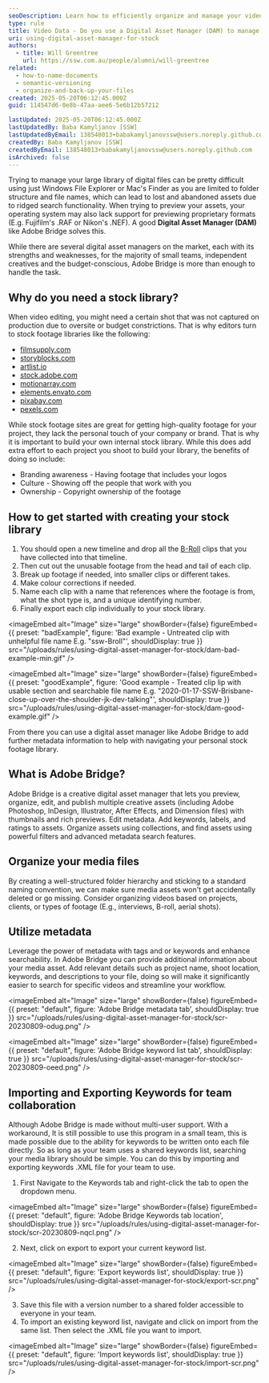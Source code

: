 ```yaml
---
seoDescription: Learn how to efficiently organize and manage your video assets using a Digital Asset Manager like Adobe Bridge for better searchability and streamlined workflows.
type: rule
title: Video Data - Do you use a Digital Asset Manager (DAM) to manage a stock library?
uri: using-digital-asset-manager-for-stock
authors:
  - title: Will Greentree
    url: https://ssw.com.au/people/alumni/will-greentree
related:
  - how-to-name-documents
  - semantic-versioning
  - organize-and-back-up-your-files
created: 2025-05-20T06:12:45.000Z
guid: 114547d6-0e8b-47aa-aee6-5e6b12b57212

lastUpdated: 2025-05-20T06:12:45.000Z
lastUpdatedBy: Baba Kamyljanov [SSW]
lastUpdatedByEmail: 138548013+babakamyljanovssw@users.noreply.github.com
createdBy: Baba Kamyljanov [SSW]
createdByEmail: 138548013+babakamyljanovssw@users.noreply.github.com
isArchived: false
---
```


Trying to manage your large library of digital files can be pretty difficult using just Windows File Explorer or Mac's Finder as you are limited to folder structure and file names, which can lead to lost and abandoned assets due to ridged search functionality. When trying to preview your assets, your operating system may also lack support for previewing proprietary formats (E.g. Fujifilm's .RAF or Nikon's .NEF). A good **Digital Asset Manager (DAM)** like Adobe Bridge solves this.

While there are several digital asset managers on the market, each with its strengths and weaknesses, for the majority of small teams, independent creatives and the budget-conscious, Adobe Bridge is more than enough to handle the task.

## Why do you need a stock library?

When video editing, you might need a certain shot that was not captured on production due to oversite or budget constrictions. That is why editors turn to stock footage libraries like the following:

* [filmsupply.com](https://www.filmsupply.com)
* [storyblocks.com](https://www.storyblocks.com)
* [artlist.io](https://artlist.io)
* [stock.adobe.com](https://stock.adobe.com)
* [motionarray.com](https://motionarray.com)
* [elements.envato.com](https://elements.envato.com)
* [pixabay.com](https://pixabay.com)
* [pexels.com](https://www.pexels.com)

While stock footage sites are great for getting high-quality footage for your project, they lack the personal touch of your company or brand. That is why it is important to build your own internal stock library. While this does add extra effort to each project you shoot to build your library, the benefits of doing so include:

* Branding awareness - Having footage that includes your logos
* Culture - Showing off the people that work with you
* Ownership - Copyright ownership of the footage

## How to get started with creating your stock library

1. You should open a new timeline and drop all the [B-Roll](/video-editing-terms/#4-b-roll-footage) clips that you have collected into that timeline.
2. Then cut out the unusable footage from the head and tail of each clip.
3. Break up footage if needed, into smaller clips or different takes.
4. Make colour corrections if needed.
5. Name each clip with a name that references where the footage is from, what the shot type is, and a unique identifying number.
6. Finally export each clip individually to your stock library.

<imageEmbed
  alt="Image"
  size="large"
  showBorder={false}
  figureEmbed={{
    preset: "badExample",
    figure: 'Bad example - Untreated clip with unhelpful file name E.g. "ssw-Broll"',
    shouldDisplay: true
  }}
  src="/uploads/rules/using-digital-asset-manager-for-stock/dam-bad-example-min.gif"
/>

<imageEmbed
  alt="Image"
  size="large"
  showBorder={false}
  figureEmbed={{
    preset: "goodExample",
    figure: 'Good example - Treated clip lip with usable section and searchable file name E.g. "2020-01-17-SSW-Brisbane-close-up-over-the-shoulder-jk-dev-talking"',
    shouldDisplay: true
  }}
  src="/uploads/rules/using-digital-asset-manager-for-stock/dam-good-example.gif"
/>

From there you can use a digital asset manager like Adobe Bridge to add further metadata information to help with navigating your personal stock footage library.

## What is Adobe Bridge?

Adobe Bridge is a creative digital asset manager that lets you preview, organize, edit, and publish multiple creative assets (including Adobe Photoshop, InDesign, Illustrator, After Effects, and Dimension files) with thumbnails and rich previews. Edit metadata. Add keywords, labels, and ratings to assets. Organize assets using collections, and find assets using powerful filters and advanced metadata search features.

## Organize your media files

By creating a well-structured folder hierarchy and sticking to a standard naming convention, we can make sure media assets won't get accidentally deleted or go missing.
Consider organizing videos based on projects, clients, or types of footage (E.g., interviews, B-roll, aerial shots).

## Utilize metadata

Leverage the power of metadata with tags and or keywords and enhance searchability. In Adobe Bridge you can provide additional information about your media asset. Add relevant details such as project name, shoot location, keywords, and descriptions to your file, doing so will make it significantly easier to search for specific videos and streamline your workflow.


<imageEmbed
  alt="Image"
  size="large"
  showBorder={false}
  figureEmbed={{
    preset: "default",
    figure: 'Adobe Bridge metadata tab',
    shouldDisplay: true
  }}
  src="/uploads/rules/using-digital-asset-manager-for-stock/scr-20230809-odug.png"
/>


<imageEmbed
  alt="Image"
  size="large"
  showBorder={false}
  figureEmbed={{
    preset: "default",
    figure: 'Adobe Bridge keyword list tab',
    shouldDisplay: true
  }}
  src="/uploads/rules/using-digital-asset-manager-for-stock/scr-20230809-oeed.png"
/>

## Importing and Exporting Keywords for team collaboration

Although Adobe Bridge is made without multi-user support. With a workaround, It is still possible to use this program in a small team, this is made possible due to the ability for keywords to be written onto each file directly. So as long as your team uses a shared keywords list, searching your media library should be simple.
You can do this by importing and exporting keywords .XML file for your team to use.

1. First Navigate to the Keywords tab and right-click the tab to open the dropdown menu.

   
<imageEmbed
  alt="Image"
  size="large"
  showBorder={false}
  figureEmbed={{
    preset: "default",
    figure: 'Adobe Bridge Keywords tab location',
    shouldDisplay: true
  }}
  src="/uploads/rules/using-digital-asset-manager-for-stock/scr-20230809-nqcl.png"
/>

2. Next, click on export to export your current keyword list.

   
<imageEmbed
  alt="Image"
  size="large"
  showBorder={false}
  figureEmbed={{
    preset: "default",
    figure: 'Export keywords list',
    shouldDisplay: true
  }}
  src="/uploads/rules/using-digital-asset-manager-for-stock/export-scr.png"
/>

3. Save this file with a version number to a shared folder accessible to everyone in your team.
4. To import an existing keyword list, navigate and click on import from the same list. Then select the .XML file you want to import.

   
<imageEmbed
  alt="Image"
  size="large"
  showBorder={false}
  figureEmbed={{
    preset: "default",
    figure: 'Import keywords list',
    shouldDisplay: true
  }}
  src="/uploads/rules/using-digital-asset-manager-for-stock/import-scr.png"
/>
